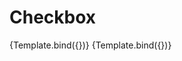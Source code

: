 
<Meta title="Components/Checkbox" component={Checkbox} />


# Checkbox

<Canvas>
  <Story
    name="Checked"
    args={{
      defaultChecked: true,
    }}
  >
    {Template.bind({})}
  </Story>
  <Story name="Unchecked">{Template.bind({})}</Story>
</Canvas>

